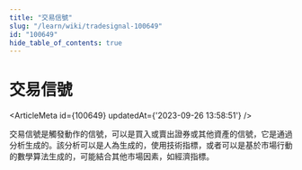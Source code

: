 ```yaml
---
title: "交易信號"
slug: "/learn/wiki/tradesignal-100649"
id: "100649"
hide_table_of_contents: true
---
```



# 交易信號

<ArticleMeta id={100649} updatedAt={'2023-09-26 13:58:51'} />
<div className='border-solid border-b border-t-0 my-4 border-[var(--ifm-color-gray-300)]' />

交易信號是觸發動作的信號，可以是買入或賣出證券或其他資產的信號，它是通過分析生成的。該分析可以是人為生成的，使用技術指標，或者可以是基於市場行動的數學算法生成的，可能結合其他市場因素，如經濟指標。
